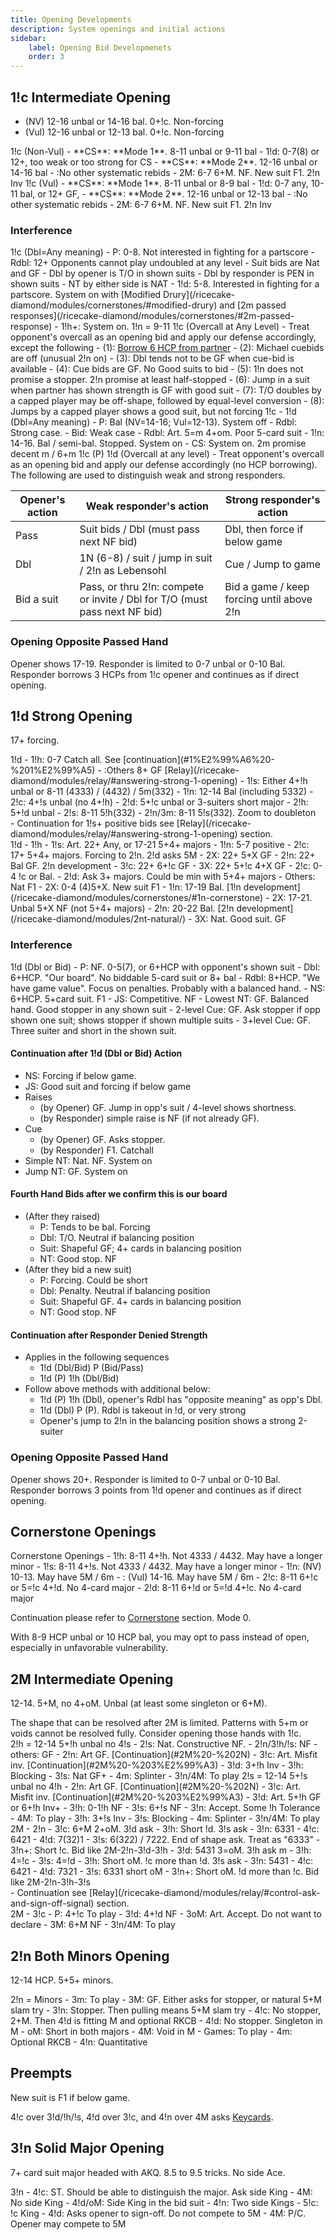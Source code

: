 ```yaml
---
title: Opening Developments
description: System openings and initial actions
sidebar:
    label: Opening Bid Developmenets
    order: 3
---
```



## 1!c Intermediate Opening

- (NV) 12-16 unbal or 14-16 bal. 0+!c. Non-forcing
- (Vul) 12-16 unbal or 12-13 bal. 0+!c. Non-forcing

<BiddingTree>
1!c (Non-Vul)
- **CS**: **Mode 1**. 8-11 unbal or 9-11 bal 
- 1!d: 0-7(8) or 12+, too weak or too strong for CS
    - **CS**: **Mode 2**. 12-16 unbal or 14-16 bal
    - :No other systematic rebids
- 2M: 6-7 6+M. NF. New suit F1. 2!n Inv
</BiddingTree>

<BiddingTree>
1!c (Vul)
- **CS**: **Mode 1**. 8-11 unbal or 8-9 bal 
- 1!d: 0-7 any, 10-11 bal, or 12+ GF,
    - **CS**: **Mode 2**. 12-16 unbal or 12-13 bal
    - :No other systematic rebids
- 2M: 6-7 6+M. NF. New suit F1. 2!n Inv
</BiddingTree>

### Interference

<BiddingTree>
1!c (Dbl=Any meaning)
- P: 0-8. Not interested in fighting for a partscore
- Rdbl: 12+ Opponents cannot play undoubled at any level
    - Suit bids are Nat and GF
    - Dbl by opener is T/O in shown suits
    - Dbl by responder is PEN in shown suits
    - NT by either side is NAT
- 1!d: 5-8. Interested in fighting for a partscore. System on with [Modified Drury](/ricecake-diamond/modules/cornerstones/#modified-drury) and [2m passed responses](/ricecake-diamond/modules/cornerstones/#2m-passed-response)
- 1!h+: System on. 1!n = 9-11
</BiddingTree>

<BiddingTree>
1!c (Overcall at Any Level)
- Treat opponent's overcall as an opening bid and apply our defense accordingly, except the following
- (1): <u>Borrow 6 HCP from partner</u>
- (2): Michael cuebids are off (unusual 2!n on)
- (3): Dbl tends not to be GF when cue-bid is available
- (4): Cue bids are GF. No Good suits to bid
- (5): 1!n does not promise a stopper. 2!n promise at least half-stopped
- (6): Jump in a suit when partner has shown strength is GF with good suit
- (7): T/O doubles by a capped player may be off-shape, followed by equal-level conversion
- (8): Jumps by a capped player shows a good suit, but not forcing
</BiddingTree>

<BiddingTree>
1!c - 1!d (Dbl=Any meaning)
- P: Bal (NV=14-16; Vul=12-13). System off
    - Rdbl: Strong case.
    - Bid: Weak case
- Rdbl: Art. 5=m 4+om. Poor 5-card suit
- 1!n: 14-16. Bal / semi-bal. Stopped. System on
- CS: System on. 2m promise decent m / 6+m
</BiddingTree>

<BiddingTree>
1!c (P) 1!d (Overcall at any level)
- Treat opponent's overcall as an opening bid and apply our defense accordingly (no HCP borrowing). The following are used to distinguish weak and strong responders.

| Opener's action | Weak responder's action | Strong responder's action |
| --- | --- | --- |
| Pass | Suit bids / Dbl (must pass next NF bid) | Dbl, then force if below game |
| Dbl | 1N (6-8) / suit / jump in suit / 2!n as Lebensohl | Cue / Jump to game |
| Bid a suit | Pass, or thru 2!n: compete or invite / Dbl for T/O (must pass next NF bid) | Bid a game / keep forcing until above 2!n |
</BiddingTree>

### Opening Opposite Passed Hand

Opener shows 17-19. Responder is limited to 0-7 unbal or 0-10 Bal.
Responder borrows 3 HCPs from 1!c opener and continues as if direct opening.

## 1!d Strong Opening

17+ forcing.

<BiddingTree>
1!d
- 1!h: 0-7 Catch all. See [continuation](#1%E2%99%A6%20-%201%E2%99%A5)
- :Others 8+ GF [Relay](/ricecake-diamond/modules/relay/#answering-strong-1-opening)
- 1!s: Either 4+!h unbal or 8-11 (4333) / (4432) / 5m(332)
- 1!n: 12-14 Bal (including 5332)
- 2!c: 4+!s unbal (no 4+!h)
- 2!d: 5+!c unbal or 3-suiters short major
- 2!h: 5+!d unbal
- 2!s: 8-11 5!h(332)
- 2!n/3m: 8-11 5!s(332). Zoom to doubleton

<Aside type="note">
- Continuation for 1!s+ positive bids see [Relay](/ricecake-diamond/modules/relay/#answering-strong-1-opening) section.
</Aside>
</BiddingTree>

<BiddingTree>
1!d - 1!h
- 1!s: Art. 22+ Any, or 17-21 5+4+ majors
    - 1!n: 5-7 positive
        - 2!c: 17+ 5+4+ majors. Forcing to 2!n. 2!d asks 5M
        - 2X: 22+ 5+X GF
        - 2!n: 22+ Bal GF. 2!n development
        - 3!c: 22+ 6+!c GF
        - 3X: 22+ 5+!c 4+X GF
    - 2!c: 0-4 !c or Bal.
        - 2!d: Ask 3+ majors. Could be min with 5+4+ majors
        - Others: Nat F1
    - 2X: 0-4 (4)5+X. New suit F1
- 1!n: 17-19 Bal. [1!n development](/ricecake-diamond/modules/cornerstones/#1n-cornerstone)
- 2X: 17-21. Unbal 5+X NF (not 5+4+ majors)
- 2!n: 20-22 Bal. [2!n development](/ricecake-diamond/modules/2nt-natural/)
- 3X: Nat. Good suit. GF
</BiddingTree>

### Interference

<BiddingTree>
1!d (Dbl or Bid)
- P: NF. 0-5(7), or 6+HCP with opponent's shown suit
- Dbl: 6+HCP. "Our board". No biddable 5-card suit or 8+ bal
- Rdbl:	8+HCP. "We have game value". Focus on penalties. Probably with a balanced hand.
- NS: 6+HCP. 5+card suit. F1
- JS: Competitive. NF
- Lowest NT: GF. Balanced hand. Good stopper in any shown suit
- 2-level Cue: GF. Ask stopper if opp shown one suit; shows stopper if shown multiple suits
- 3+level Cue: GF. Three suiter and short in the shown suit.
</BiddingTree>


#### Continuation after 1!d (Dbl or Bid) Action
- NS: Forcing if below game.
- JS: Good suit and forcing if below game
- Raises
    - (by Opener) GF. Jump in opp's suit / 4-level shows shortness. 
    - (by Responder) simple raise is NF (if not already GF).
- Cue
    - (by Opener) GF. Asks stopper.
    - (by Responder) F1. Catchall
- Simple NT: Nat. NF. System on
- Jump NT: GF. System on



#### Fourth Hand Bids after we confirm this is our board
- (After they raised)
    - P: Tends to be bal. Forcing
    - Dbl: T/O. Neutral if balancing position
    - Suit: Shapeful GF; 4+ cards in balancing position
    - NT: Good stop. NF
- (After they bid a new suit)
    - P: Forcing. Could be short
    - Dbl: Penalty. Neutral if balancing position
    - Suit: Shapeful GF. 4+ cards in balancing position
    - NT: Good stop. NF

#### Continuation after Responder Denied Strength
- Applies in the following sequences
    - 1!d (Dbl/Bid) P (Bid/Pass)
    - 1!d (P) 1!h (Dbl/Bid)
- Follow above methods with additional below:
    - 1!d (P) 1!h (Dbl), opener's Rdbl has "opposite meaning" as opp's Dbl.
    - 1!d (Dbl) P (P). Rdbl is takeout in !d, or very strong
    - Opener's jump to 2!n in the balancing position shows a strong 2-suiter

### Opening Opposite Passed Hand

Opener shows 20+. Responder is limited to 0-7 unbal or 0-10 Bal.
Responder borrows 3 points from 1!d opener and continues as if direct opening.

## Cornerstone Openings

<BiddingTree>
Cornerstone Openings
- 1!h: 8-11 4+!h. Not 4333 / 4432. May have a longer minor
- 1!s: 8-11 4+!s. Not 4333 / 4432. May have a longer minor
- 1!n: (NV) 10-13. May have 5M / 6m
- : (Vul) 14-16. May have 5M / 6m
- 2!c: 8-11 6+!c or 5=!c 4+!d. No 4-card major
- 2!d: 8-11 6+!d or 5=!d 4+!c. No 4-card major
</BiddingTree>

Continuation please refer to [Cornerstone](/ricecake-diamond/modules/cornerstones/) section. Mode 0.

<Aside type="note">
With 8-9 HCP unbal or 10 HCP bal, you may opt to pass instead of open, especially in unfavorable vulnerability.
</Aside>

## 2M Intermediate Opening

12-14. 5+M, no 4+oM. Unbal (at least some singleton or 6+M).

<Aside type="note">
The shape that can be resolved after 2M is limited. Patterns with 5+m or voids cannot be resolved fully. Consider opening those hands with 1!c.
</Aside>

<BiddingTree>
2!h = 12-14 5+!h unbal no 4!s
- 2!s: Nat. Constructive NF.
    - 2!n/3!h/!s: NF
    - others: GF
- 2!n: Art GF. [Continuation](#2M%20-%202N)
- 3!c: Art. Misfit inv. [Continuation](#2M%20-%203%E2%99%A3)
- 3!d: 3+!h Inv
- 3!h: Blocking
- 3!s: Nat GF+
- 4m: Splinter
- 3!n/4M: To play
</BiddingTree>

<BiddingTree>
2!s = 12-14 5+!s unbal no 4!h
- 2!n: Art GF. [Continuation](#2M%20-%202N)
- 3!c: Art. Misfit inv. [Continuation](#2M%20-%203%E2%99%A3)
- 3!d: Art. 5+!h GF or 6+!h Inv+
    - 3!h: 0-1!h NF
    - 3!s: 6+!s NF
    - 3!n: Accept. Some !h Tolerance
    - 4M: To play
- 3!h: 3+!s Inv
- 3!s: Blocking
- 4m: Splinter
- 3!n/4M: To play
</BiddingTree>

<BiddingTree>
2M - 2!n
- 3!c: 6+M 2+oM. 3!d ask
    - 3!h: Short !d. 3!s ask
        - 3!n: 6331
        - 4!c: 6421
        - 4!d: 7(32)1
    - 3!s: 6(322) / 7222. End of shape ask. Treat as "6333"
    - 3!n+: Short !c. Bid like 2M-2!n-3!d-3!h
- 3!d: 5431 3=oM. 3!h ask m
    - 3!h: 4=!c
    - 3!s: 4=!d
- 3!h: Short oM. !c more than !d. 3!s ask
    - 3!n: 5431
    - 4!c: 6421
    - 4!d: 7321
- 3!s: 6331 short oM
- 3!n+: Short oM. !d more than !c. Bid like 2M-2!n-3!h-3!s

<Aside type="note">
- Continuation see [Relay](/ricecake-diamond/modules/relay/#control-ask-and-sign-off-signal) section.
</Aside>

</BiddingTree>

<BiddingTree>
2M - 3!c
- P: 4+!c To play
- 3!d: 4+!d NF
- 3oM: Art. Accept. Do not want to declare
- 3M: 6+M NF
- 3!n/4M: To play
</BiddingTree>


## 2!n Both Minors Opening

12-14 HCP. 5+5+ minors.

<BiddingTree>
2!n = Minors
- 3m: To play
- 3M: GF. Either asks for stopper, or natural 5+M slam try
    - 3!n: Stopper. Then pulling means 5+M slam try
    - 4!c: No stopper, 2+M. Then 4!d is fitting M and optional RKCB
    - 4!d: No stopper. Singleton in M
    - oM: Short in both majors
    - 4M: Void in M
- Games: To play
- 4m: Optional RKCB
- 4!n: Quantitative
</BiddingTree>

## Preempts

New suit is F1 if below game.

4!c over 3!d/!h/!s, 4!d over 3!c, and 4!n over 4M asks [Keycards](/ricecake-diamond/modules/keycard-control/#weak-keycard-ask).

## 3!n Solid Major Opening

7+ card suit major headed with AKQ. 8.5 to 9.5 tricks. No side Ace.

<BiddingTree>
3!n
- 4!c: ST. Should be able to distinguish the major. Ask side King
    - 4M: No side King
    - 4!d/oM: Side King in the bid suit
    - 4!n: Two side Kings
    - 5!c: !c King
- 4!d: Asks opener to sign-off. Do not compete to 5M
- 4M: P/C. Opener may compete to 5M
</BiddingTree>